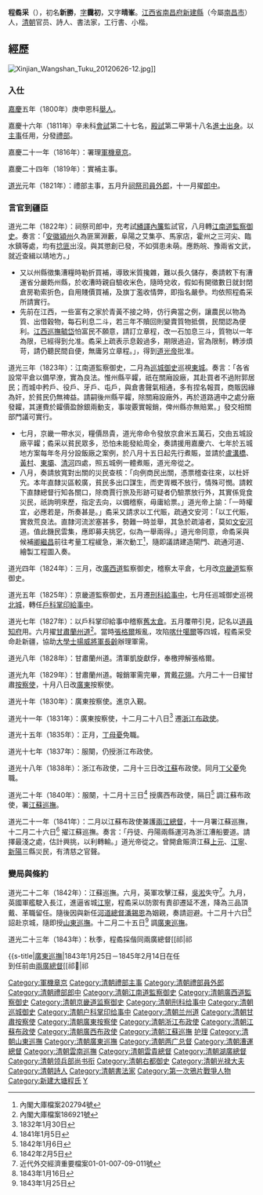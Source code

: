 {{明清人物信息框
| 姓名 = 程矞采
| 原名 =
| 圖片名稱=
| 圖片大小 =
| 圖片說明 =
| 最高職務 = 誥授光祿大夫兵部尚書都察院右都御史湖廣總督
| 屆數 = 
| 國家 = 大清
| 前任 = 
| 繼任 = 
| 爵位 =
| 籍貫 = [[江西省|江西省]][[南昌府|南昌府]][[新建縣|新建縣]]
| 族裔 = 漢族
| 旗籍 = 
| 字號 = 字'''靄初'''、'''晴峯'''
| 諡號 = 
| 出生日期 = [[乾隆|乾隆]]四十八年（1783年）
| 出生地點 = [[江西省|江西省]][[新建縣|新建縣]]
| 逝世日期 = [[咸豐|咸豐]]七年十二月（1858年初）
| 逝世地點 = 不詳
| 墓葬 =
| 配偶 = 
| 親屬 =
| 出身 = 
*嘉慶五年庚申恩科舉人
*嘉慶十六年辛未科進士出身
| 經歷 = 
*署理[[軍機章京|軍機章京]]（嘉慶二十一年-？年）
*[[禮部|禮部]][[主事|主事]]（嘉慶二十四年-道光元年）
*祠祭司[[員外郎|員外郎]]（道光元年）
*祠祭司郎中（道光元年-二年）
*江南道[[監察御史|監察御史]]（道光二年-四年）
*考試繙譯內簾監試官（道光二年）
*廣西道監察御史（道光四年）
*稽察太平倉（道光四年）
*京畿道監察御史（道光四年-五年）
*刑科[[給事中|給事中]]（道光五年）
*[[巡城御史|巡城御史]]巡視北城（道光五年）
*戶科[[掌印給事中|掌印給事中]]（道光五年-七年）
*稽察舊太倉（道光七年）
*甘肅[[蘭州道|蘭州道]]（道光七年-九年）
*甘肅[[按察使|按察使]]（道光九年）
*廣東按察使（道光九年-十一年）
*浙江[[布政使|布政使]]（道光十一年-十五年；十七年-十八年）
*江蘇布政使（道光十八年；道光二十年-二十一年）
*廣西布政使（道光二十年）
*署理[[江蘇巡撫|江蘇巡撫]]（道光二十年；二十一年）
*護理[[兩江總督|兩江總督]]（道光二十一年）
*江蘇巡撫（道光二十一年-二十二年）
*[[山東巡撫|山東巡撫]]（道光二十二年）
*[[廣東巡撫|廣東巡撫]]（道光二十二年-二十五年）
*[[漕運總督|漕運總督]]（道光二十五年-二十六年）
*署理江蘇巡撫（道光二十六年）
*[[雲南巡撫|雲南巡撫]]（道光二十六年-二十九年）
*署理[[雲貴總督|雲貴總督]]（道光二十七年）
*雲貴總督（道光二十九年-三十年）
*署理雲南巡撫（道光三十年）
*[[湖廣總督|湖廣總督]]（道光三十年-咸豐二年）
*[[兵部尚書|兵部尚書]]銜（咸豐二年）
*都察院[[右都御史|右都御史]]銜（咸豐二年）
*[[光祿大夫|光祿大夫]]（咸豐二年）
*留軍營辦理糧臺軍務（咸豐二年）
| 著作 = 
《飛鴻軒吟存》一卷
}}
'''程矞采'''（{{bd|1783年||1858年|catIdx=C程}}），初名'''新勝'''，[[表字|字]]'''靄初'''，又字'''晴峯'''。[[江西省|江西省]][[南昌府|南昌府]][[新建縣|新建縣]]（今屬[[南昌市|南昌市]]）人，[[清朝|清朝]]官员、詩人、書法家，工行書、小楷。

== 經歷 ==
[[File:Xinjian_Wangshan_Tuku_20120626-12.jpg|thumb]]]]
===入仕===
[[嘉慶|嘉慶]]五年（1800年）庚申恩科[[舉人|舉人]]。

嘉慶十六年（1811年）辛未科[[會試|會試]]第二十七名，[[殿試|殿試]]第二甲第十八名[[進士出身|進士出身]]。以[[主事|主事]]任用，分發[[禮部|禮部]]。  

嘉慶二十一年（1816年）：署理[[軍機章京|軍機章京]]。

嘉慶二十四年（1819年）：實補主事。

[[道光|道光]]元年（1821年）：禮部主事，五月升[[祠祭司|祠祭司]][[員外郎|員外郎]]，十一月擢[[郎中|郎中]]。

===言官到疆臣===
道光二年（1822年）：祠祭司郎中，充考試[[繙譯內簾|繙譯內簾]]監試官，八月轉[[江南道|江南道]][[監察御史|監察御史]]。奏言：「[[安徽|安徽]][[潁州|潁州]]久為匪黨淵藪，阜陽之艾集亭、馬家店，霍州之三河尖、臨水鎮等處，均有[[捻匪|捻匪]]出沒。與其懲創已發，不如弭患未萌。應飭皖、豫兩省文武，就近查緝以靖地方。」
*又以州縣徵集漕糧時勒折買補，導致米質攙雜，難以長久儲存，奏請敕下有漕運省分嚴飭州縣，於收漕時親自驗收米色，隨時兌收，假如有開徵數日就封閉倉房勒索折色，自用賤價買補，及旗丁濫收情弊，即指名嚴參。均依照程矞采所請實行。
*先前在江西，一些富有之家於青黃不接之時，仿行典當之例，讓農民以物為質、出借穀物，每石利息二斗，若三年不贖回則變賣質物抵償，民間認為便利。[[江西巡撫|江西巡撫]][[毓岱|毓岱]]怕富民不願意，請訂立章程，改一石加息三斗，質物以一年為限，已經得到允准。矞采上疏表示息穀過多，期限過迫，官為限制，轉涉煩苛，請仍聽民間自便，無庸另立章程。」，得到[[道光帝|道光帝]]批准。

道光三年（1823年）：江南道監察御史，二月為[[巡城御史|巡城御史]]巡視[[東城|東城]]。奏言：「各省設常平倉以備早潦，實為良法。惟州縣平糶，祇在關廂設廠，其赴買者不過附郭居民；而城中矜戶、役戶、牙戶、屯戶，與倉書聲氣相通，多有捏名報買，商販因緣為奸，於貧民仍無裨益。請嗣後州縣平糶，除關廂設廠外，再於道路適中之處分廠發糶，其運費於糶價盈餘銀兩動支，事竣覈實報銷，俾州縣亦無賠累。」發交相關部門議可實行。
*七月，京畿一帶水災，糧價昂貴，道光帝命令發放京倉米五萬石，交由五城設廠平糶；矞采以貧民眾多，恐怕未能發給周全，奏請援用嘉慶六、七年於五城地方案每年冬月分設飯廠之案例，於八月十五日起先行煮賑，並請於[[盧溝橋|盧溝橋]]、[[黃村|黃村]]、[[東壩|東壩]]、[[清河|清河]]四處，照五城例一體煮賑，道光帝從之。
*八月，奏請放寬對出關的災民查核：「向例商民出關，憑票稽查往來，以杜奸宄。本年直隸災區較廣，貧民多出口謀生，而吏胥概不放行，情殊可憫。請敕下直隸總督行知各關口，除商賈行旅及形跡可疑者仍驗票放行外，其實係覓食災民，祇詢明來歷，指定去向，以備稽察，毋庸給票。」道光帝上諭：「一時權宜，必應若是，所奏甚是。」矞采又請求以工代賑，疏通文安河：「以工代賑，實救荒良法。直隸河流淤塞甚多，勢難一時並舉，其急於疏濬者，莫如[[文安河|文安河]]道。值此饑民雲集，應即募夫挑穵，似為一舉兩得。」道光帝同意，命矞采與候補[[卿|卿]][[繼昌|繼昌]]前往考量工程緩急，漸次動工<ref>內閣大庫檔案202794號</ref>，隨即議請建造閘門、疏通河道、繪製工程圖入奏。

道光四年（1824年）：三月，改[[廣西道|廣西道]]監察御史，稽察太平倉，七月改[[京畿道|京畿道]]監察御史。

道光五年（1825年）：京畿道監察御史，五月遷[[刑科|刑科]][[給事中|給事中]]，七月任巡城御史巡視[[北城|北城]]，轉任[[戶科|戶科]][[掌印給事中|掌印給事中]]。

道光七年（1827年）：以戶科掌印給事中稽察[[舊太倉|舊太倉]]。五月覆帶引見，記名以[[道員|道員]][[知府|知府]]用。六月擢[[甘肅|甘肅]][[蘭州道|蘭州道]]<ref>內閣大庫檔案186921號</ref>。當時[[張格爾|張格爾]]叛亂，攻陷[[喀什噶爾|喀什噶爾]]等四城，程矞采受命赴新疆，協助[[大學士|大學士]][[揚威將軍|揚威將軍]][[長齡|長齡]]辦理軍需。

道光八年（1828年）：甘肅蘭州道。清軍凱旋獻俘，奉檄押解張格爾。

道光九年（1829年）：甘肅蘭州道。報銷軍需完畢，賞戴[[花翎|花翎]]。六月二十一日擢甘肅[[按察使|按察使]]，十月八日改[[廣東|廣東]]按察使。

道光十年（1830年）：廣東按察使。進京入覲。

道光十一年（1831年）：廣東按察使，十二月二十八日<ref>1832年1月30日</ref> 遷[[浙江|浙江]][[布政使|布政使]]。

道光十五年（1835年）：正月，[[丁母憂|丁母憂]]免職。

道光十七年（1837年）：服闋，仍授浙江布政使。

道光十八年（1838年）：浙江布政使，二月十三日改[[江蘇|江蘇]]布政使。同月[[丁父憂|丁父憂]]免職。

道光二十年（1840年）：服闋，十二月十三日<ref>1841年1月5日</ref> 授廣西布政使，隔日<ref>1842年1月6日</ref> 調江蘇布政使，署[[江蘇巡撫|江蘇巡撫]]。

道光二十一年（1841年）：二月以江蘇布政使兼護[[兩江總督|兩江總督]]，十一月署江蘇巡撫，十二月二十六日<ref>1842年2月5日</ref> 擢江蘇巡撫。奏言：「丹徒、丹陽兩縣運河為浙江漕船要道。請擇最淺之處，估計興挑，以利轉輸。」道光帝從之。曾開倉賑濟江蘇[[上元|上元]]、[[江寧|江寧]]、[[新陽|新陽]]三縣災民，有清慈之官聲。

===變局與條約===
道光二十二年（1842年）：江蘇巡撫。六月，英軍攻擊江蘇，[[吳淞|吳淞]]失守<ref>近代外交經濟重要檔案01-01-007-09-011號</ref>。九月，英國軍艦駛入長江，進逼省城[[江寧|江寧]]，程矞采以防禦有責卻遷延不進，降為三品頂戴、革職留任。隨後因與新任[[河道總督|河道總督]][[潘錫恩|潘錫恩]]為姻親，奏請迴避。十二月十六日<ref>1843年1月16日</ref> 詔赴京城，隨即授[[山東巡撫|山東巡撫]]。十二月二十五日<ref>1843年1月25日</ref> 調[[廣東巡撫|廣東巡撫]]。

道光二十三年（1843年）：秋季，程矞採偕同兩廣總督[[祁|祁{{僻字]]奏言：「虎門礮臺既修，必須重兵防守。請倣屯田法，按田肥瘠，每夫酌授六七畝，隊長略增，約得屯兵二千，各臺外阡陌縱橫，既可阻敵船衝突，而應募守臺者各思衛田廬，必一呼即至，可為前路應援。並多設伏兵，後路亦資策應」<ref>近代外交經濟重要檔案01-01-009-05-004號</ref> 奏疏上達，道光帝從之。又偕同祁{{僻字|土貢}}奏陳廣東[[瓊州|瓊州]]、[[廉州|廉州]]接鄰外洋，嗣後遇到匪徒，請照會[[越南|越南]]官兵一起防堵。朝廷認為無借外人兵力緝捕匪徒犯人之體制，且易導致軍心懈怠；所奏冒昧，部議降三級留任。
*此時英國提出通商要求，程矞采偕同[[欽差大臣|欽差大臣]][[耆英|耆英]]與[[英國|英國]]全權大臣[[璞鼎查|璞鼎查]]在[[虎門|虎門]]談判，簽訂《[[五口通商章程|五口通商章程]]》<ref>近代外交經濟重要檔案01-01-009-05-005號</ref>。
*與耆英奏報貿易條約、澳門情形，勘察[[虎門礮臺|虎門礮臺]]形勢，擬定《演礮章程》。奏准變通《水師營章程》，緩造廣東西式戰船，另造[[同安梭船|同安梭船]]<ref>近代外交經濟重要檔案01-01-009-02-010號</ref>。十二月十九日<ref>1844年2月7日</ref> 護理[[兩廣總督|兩廣總督]]。

道光二十四年（1844年）：賞還二品頂戴。七月，程矞采偕同耆英在[[澳門|澳門]][[望廈村|望廈村]]與[[美國|美國]]談判簽訂《[[中美望廈條約|中美望廈條約]]》<ref>近代外交經濟重要檔案01-01-009-07-008號</ref>。九月，偕同耆英在[[廣州|廣州]][[黄埔_(广州)|黃埔]]與法國代表[[拉萼尼|拉萼尼]]簽訂《[[中法黃埔條約|中法黃埔條約]]》<ref>近代外交經濟重要檔案01-01-010-02-002號</ref>。

道光二十五年（1845年）：借重程矞采處理河工與賑濟災民之經驗，正月八日改[[漕運總督|漕運總督]]。

道光二十六年（1846年）：九月二十六日以漕運總督署[[江蘇巡撫|江蘇巡撫]]<ref>內閣大庫檔案119200號、128686號</ref>，十二月二日<ref>1847年1月18日</ref> 改[[雲南巡撫|雲南巡撫]]<ref>軍機處檔摺件077472號</ref>。

道光二十七年（1847年）：三月十六日以雲南巡撫兼署[[雲貴總督|雲貴總督]]<ref>軍機處檔摺件077495號</ref>。四月十七日，受[[李棠階|李棠階]]錄取武生案牽連，革職留任<ref>內閣大庫檔案178830號、軍機處檔摺件078625號</ref>。保山縣漢族、回族人民搆釁<ref>軍機處檔摺件077680</ref>，偕同新任總督[[林則徐|林則徐]]調兵進勦，匪徒畏罪投案，將首從三百餘人分別治罪，其餘黨徒隨即平息。

道光二十九年（1849年）：七月二十四日授雲貴總督。江西連兩年水患，程矞采兩次捐銀以備賑濟，都下[[吏部|吏部]]優敘加五級。。

道光三十年（1850年）：雲貴總督，八月兼署雲南巡撫<ref>內閣大庫檔案208691號</ref>。[[雲南|雲南]][[騰越|騰越]]夷人與[[永昌土司|永昌土司]]番人相仇殺，[[普洱府|普洱府]][[思茅土司|思茅土司]]各部野番滋擾，程矞采分兵勦辦平定。九月奏報邊外善後事宜：「一、嚴禁土弁苛派。一、永杜漢奸盤剝。一、嚴防倮匪侵犯。一、添撥汛卡巡邏。」都如所請施行。十一月十八日調[[湖廣總督|湖廣總督]]。

===太平軍興===
[[咸豐|咸豐]]元年（1851年）：湖廣總督。四月奏言：「[[湖南|湖南]]吏治廢弛、積習相沿，請將前任布政使[[萬貢珍|萬貢珍]]、[[辰沅道|辰沅道]][[呂恩湛|呂恩湛]]均加懲處，以為辦公顢頇者戒。」[[咸豐帝|咸豐帝]]允准。
*六月[[太平天國|太平天國]]亂起，逼近湖南邊界，程矞采赴湖南防堵<ref>軍機處檔摺件084354號</ref>。抵達衡州後查出[[左家發|左家發]]等謀逆，將首要各犯人依律逮捕治罪，得到吏部優敘。
*十一月奏請「酌量借項修築[[公安|公安]]等縣被水浸缺民堤，及籌給[[漢川縣|漢川縣]]隆冬窮民食」<ref>軍機處檔摺件082804</ref>。修築[[荊江大隄|荊江大隄]]。

咸豐二年（1852年）：湖廣總督。正月京察，咸豐帝以程矞采除暴安良、克膺疆寄，下吏部議敘，加[[兵部尚書|兵部尚書]]、[[都察院|都察院]][[右都御史|右都御史]]，誥授[[光祿大夫|光祿大夫]]。
*四月，[[太平軍|太平軍]]進逼[[全州|全州]]，程矞采以全州接近湖南省城[[長沙|長沙]]，由衡州撤回籌辦防守，太平軍隨後攻陷[[道州|道州]]<ref>軍機處檔摺件084504號</ref>，咸豐帝以程矞采為事先預防而下部議處<ref>軍機處檔摺件084934號</ref>。後[[永明|永明]]、[[江華|江華]]、[[嘉禾|嘉禾]]、[[桂陽|桂陽]]相繼淪陷，太平軍入據[[郴州|郴州]]。
*六月，江南道御史[[黎吉雲|黎吉雲]]彈劾程矞采「舉動乖方，大為民害」<ref>軍機處檔摺件085524</ref>。七月，程矞采因督戰不力、一年內湖南大部失陷遭降三級革職留任<ref>軍機處檔摺件086003</ref>。太平軍再由[[醴陵|醴陵]]繞道攻長沙，上諭：「逆匪自竄據郴州以後，膽敢繞越衡郡，直撲省垣，若能迎頭截擊，何至令其肆行衝突？即使賊匪冒險深入，亦應迅速發兵救援，將現在攻勦情形詳悉奏聞，何以半月以來並無奏報？殊出情理之外！程矞采著摘去頂戴、拔去花翎。」
*太平軍攻省城不克，引兵撤退<ref>軍機處檔摺件086473號</ref>，程矞采奏請帶兵移駐[[岳州|岳州]]防禦，詔令衡州為扼要之地，仍留在衡州嚴防。九月奏報[[鍾祥|鍾祥]]等州縣被災請撫賑口糧蠲緩銀米、緩徵被災較重之[[公安|公安]]等縣漕糧<ref>軍機處檔摺件086935號</ref>。
*隨後九月二日上諭革職，在軍營辦理糧台軍務：「程矞采總制兩湖，特命前往湖南督辦防堵一年之久。如果佈置得宜，何至任賊竄越？該督初聞賊警，遂返長沙，已不免張皇失措，繼復株守衡州，一籌莫展。前已摘去頂翎，不足蔽辜，著即行革職，仍留軍營辦理糧臺事務。」<ref>軍機處檔摺件086835號</ref>
*冬季，太平軍攻克[[湖北|湖北]]省城[[武昌|武昌]]，其長子候選[[道員|道員]][[程福培|程福培]]陣亡，由欽差大臣[[徐廣縉|徐廣縉]]代奏以病開缺回籍調理<ref>軍機處檔摺件088547號</ref>，批准。

===遣戍西北===
咸豐三年（1853年），翰林院編修[[何桂珍|何桂珍]]彈劾程矞采罪難寬宥，咸豐帝上諭：「程矞采前在衡州防堵，一聞警報，退回長沙。當因糧臺乏人經理，將該員革職，責令承辦，以觀後効。乃復藉詞告歸，若竟令其安居田里，不足以服人心，著從重發往新疆充當苦差。」

咸豐七年（1857年）六月獲釋。十二月卒。

== 著作 ==
《飛鴻軒吟存》一卷

== 家庭及關聯 ==
*父：程模山。
*弟：[[程煥采|程煥采]]。
*從弟：[[程楙采|程楙采]]。
*姻婭：[[潘錫恩|潘錫恩]]。
*子：
**[[程福培|程福培]]，候選道員，殉於武昌，授[[雲騎尉|雲騎尉]]世職。
**程福增，[[優貢生|優貢生]]、候選[[郎中|郎中]]。
**程福均，候選[[員外郎|員外郎]]。
**程福基，候選[[主事|主事]]。
*友：[[陶澍|陶澍]]、[[林則徐|林則徐]]、[[耆英|耆英]]、[[徐廣縉|徐廣縉]]、[[奕經|奕經]]、[[怡良|怡良]]、[[周天爵|周天爵]]、[[扥渾布|扥渾布]]、[[鮑起豹|鮑起豹]]、[[曾國藩|曾國藩]]、[[胡林翼|胡林翼]]、[[張亮基|張亮基]]、[[左宗棠|左宗棠]]、[[袁甲三|袁甲三]]、[[潘仕成|潘仕成]]、[[陸建瀛|陸建瀛]]等。

== 注釋 ==
{{reflist|2}}

== 參考文獻 ==
*《清國史》九冊771-774
*《[[清史列傳|清史列傳]]》六冊卷四十二,34-38
*光緒《江西通志》卷一百四十,列傳七-南昌府七,頁四十
*《清國史館傳包》3028號、3028-7號
*《清國史館傳稿》1359號,4991號,5413號
*閔爾昌 編《清朝碑傳全集》第三冊2255-2256引《江西通志》
*[[國立故宮博物院|國立故宮博物院]]軍機處檔摺件088549號,088566號,086006號,084353號,084144號,084145號,084033號,086937號,086938號,085573號,085574號,083892號,085316號,085318號,083756號,083760號,085030號,083640號,083268號,086289號,084909號,084910號,084707號,076613號,082530號,082537號,078705號,081757號,075141號,073246號,076115號,074562號,074273號,075427號,073876號,078163號,076610號,073099號,082532號,084146號,084352號,084705號,086004號
*[[中央研究院|中央研究院]][http://www.ihp.sinica.edu.tw/ 歷史語言研究所] {{Wayback|url=http://www.ihp.sinica.edu.tw/ |date=20100424033054 }} 內閣大庫檔案106008號,126723號,126889號,127661號,128394號,128665號,128689號,128780號,128958號,129238號,130296號,132607號,134484號,134517號,134954號,135976號,136063號,136064號,154528號,159684號,160317號,162700號,168617號,175225號,183248號,186352號,186958號,191155號,191233號,193241號,200905號,201059號,205883號,207800號,208670號
*[[中央研究院|中央研究院]][https://web.archive.org/web/20100628171901/http://archives.sinica.edu.tw/ 近代史研究所檔案館] 近代外交經濟重要檔案01-01-007-05-003號,01-01-007-05-013號,01-01-007-07-008號,01-01-007-08-002號,01-01-007-08-010號,01-01-008-01-002號,01-01-008-02-004號,01-01-008-05-002號,01-01-008-07-010號,01-01-009-06-008號,01-01-009-07-008號,01-01-009-09-005號,01-01-010-02-002號,01-01-009-07-005號,01-01-009-09-008號,01-01-013-03-017號

{{-}}
{{start box}}
{{s-off}}
{{s-before|[[梁章鉅|梁章鉅]]}}
{{s-title|[[江蘇巡撫|江蘇巡撫]]|1842年2月5日－1843年1月16日在任}}
{{s-after|[[孫善寶|孫善寶]]}}

{{s-before|[[扥渾布|扥渾布]]}}
{{s-title|[[山東巡撫|山東巡撫]]|1843年1月21日－1843年1月25日在任}}
{{s-after|[[梁寶常|梁寶常]]}}

{{s-before|[[梁寶常|梁寶常]]}}
{{s-title|[[廣東巡撫|廣東巡撫]]|1843年1月25日－1845年2月14日在任<br>到任前由[[兩廣總督|兩廣總督]][[祁𡎴|祁{{僻字]]兼署<br>1844年2月7日護理兩廣總督
}}
{{s-after|[[黃恩彤|黃恩彤]]}}

{{s-before|[[惠吉|惠吉]]}}
{{s-title|[[漕運總督|漕運總督]]|1845年2月14日－1847年1月18日在任<br>1846年11月14日署江蘇巡撫
}}
{{s-after|[[楊殿邦|楊殿邦]]}}

{{s-before|[[徐廣縉|徐廣縉]]}}
{{s-title|[[雲南巡撫|雲南巡撫]]|1847年1月18日－1849年9月10日在任<br>1847年4月30日兼署雲貴總督
}}
{{s-after|[[張日晸|張日晸]]}}

{{s-before|[[林則徐|林則徐]]}}
{{s-title|[[雲貴總督|雲貴總督]]|1849年9月10日－1850年12月21日在任}}
{{s-after|[[吳文鎔|吳文鎔]]}}

{{s-before|[[裕泰|裕泰]]}}
{{s-title|[[湖廣總督|湖廣總督]]|1850年12月21日－1852年10月14日在任<br>革職遣戍
}}
{{s-after|[[徐廣縉|徐廣縉]]}}
{{succession box|[[王惟|王惟]]|[[邵甲名|邵甲名]]|[[清朝|清朝]][[廣西布政使|廣西布政使]]|道光二十年十二月十三 - 道光二十年十二月十四<br /><small>1841年1月5日 - 1841年1月6日</small>}}
{{end box}}

{{嘉慶十六年辛未科殿試金榜}}
{{DEFAULTSORT:Cheng程}}
[[Category:軍機章京|Category:軍機章京]]
[[Category:清朝禮部主事|Category:清朝禮部主事]]
[[Category:清朝禮部員外郎|Category:清朝禮部員外郎]]
[[Category:清朝禮部郎中|Category:清朝禮部郎中]]
[[Category:清朝江南道監察御史|Category:清朝江南道監察御史]]
[[Category:清朝廣西道監察御史|Category:清朝廣西道監察御史]]
[[Category:清朝京畿道监察御史|Category:清朝京畿道监察御史]]
[[Category:清朝刑科给事中|Category:清朝刑科给事中]]
[[Category:清朝巡城御史|Category:清朝巡城御史]]
[[Category:清朝户科掌印给事中|Category:清朝户科掌印给事中]]
[[Category:清朝兰州道|Category:清朝兰州道]]
[[Category:清朝甘肅按察使|Category:清朝甘肅按察使]]
[[Category:清朝廣東按察使|Category:清朝廣東按察使]]
[[Category:清朝浙江布政使|Category:清朝浙江布政使]]
[[Category:清朝江蘇布政使|Category:清朝江蘇布政使]]
[[Category:清朝廣西布政使|Category:清朝廣西布政使]]
[[Category:清朝江蘇巡撫|Category:清朝江蘇巡撫]]
[[Category:清朝兩江總督|护理]]
[[Category:清朝山東巡撫|Category:清朝山東巡撫]]
[[Category:清朝廣東巡撫|Category:清朝廣東巡撫]]
[[Category:清朝两广总督|Category:清朝两广总督]]
[[Category:清朝漕運總督|Category:清朝漕運總督]]
[[Category:清朝雲南巡撫|Category:清朝雲南巡撫]]
[[Category:清朝雲貴總督|Category:清朝雲貴總督]]
[[Category:清朝湖廣總督|Category:清朝湖廣總督]]
[[Category:清朝领兵部尚书衔|Category:清朝领兵部尚书衔]]
[[Category:清朝右都御史|Category:清朝右都御史]]
[[Category:清朝光禄大夫|Category:清朝光禄大夫]]
[[Category:清朝詩人|Category:清朝詩人]]
[[Category:清朝書法家|Category:清朝書法家]]
[[Category:第一次鴉片戰爭人物|Category:第一次鴉片戰爭人物]]
[[Category:新建大塘程氏|Category:新建大塘程氏]]
[[Category:程姓|Y]]
